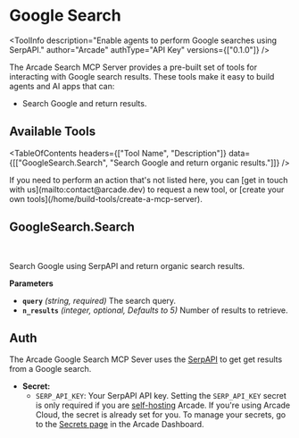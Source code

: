 # Google Search


<ToolInfo
  description="Enable agents to perform Google searches using SerpAPI."
  author="Arcade"
  authType="API Key"
  versions={["0.1.0"]}
/>

<Badges repo="arcadeai/arcade-google-search" />

The Arcade Search MCP Server provides a pre-built set of tools for interacting with Google search results. These tools make it easy to build agents and AI apps that can:

- Search Google and return results.

## Available Tools

<TableOfContents
  headers={["Tool Name", "Description"]}
  data={[["GoogleSearch.Search", "Search Google and return organic results."]]}
/>

<Callout>
  If you need to perform an action that's not listed here, you can [get in touch
  with us](mailto:contact@arcade.dev) to request a new tool, or [create your own
  tools](/home/build-tools/create-a-mcp-server).
</Callout>

## GoogleSearch.Search

<br />
<TabbedCodeBlock
  tabs={[
    {
      label: "Call the Tool Directly",
      content: {
        Python: [
          "/examples/integrations/mcp-servers/search/google_search/search_google_example_call_tool.py",
        ],
        JavaScript: [
          "/examples/integrations/mcp-servers/search/google_search/search_google_example_call_tool.js",
        ],
      },
    },
  ]}
/>

Search Google using SerpAPI and return organic search results.

**Parameters**

- **`query`** _(string, required)_ The search query.
- **`n_results`** _(integer, optional, Defaults to 5)_ Number of results to retrieve.

## Auth

The Arcade Google Search MCP Sever uses the [SerpAPI](https://serpapi.com/) to get get results from a Google search.

- **Secret:**
  - `SERP_API_KEY`: Your SerpAPI API key.
    <Callout type="info">
      Setting the `SERP_API_KEY` secret is only required if you are
      [self-hosting](/home/deployment/engine-configuration) Arcade. If you're
      using Arcade Cloud, the secret is already set for you. To manage your
      secrets, go to the [Secrets
      page](https://api.arcade.dev/dashboard/auth/secrets) in the Arcade
      Dashboard.
    </Callout>

<ToolFooter pipPackageName="arcade_google_search" />
